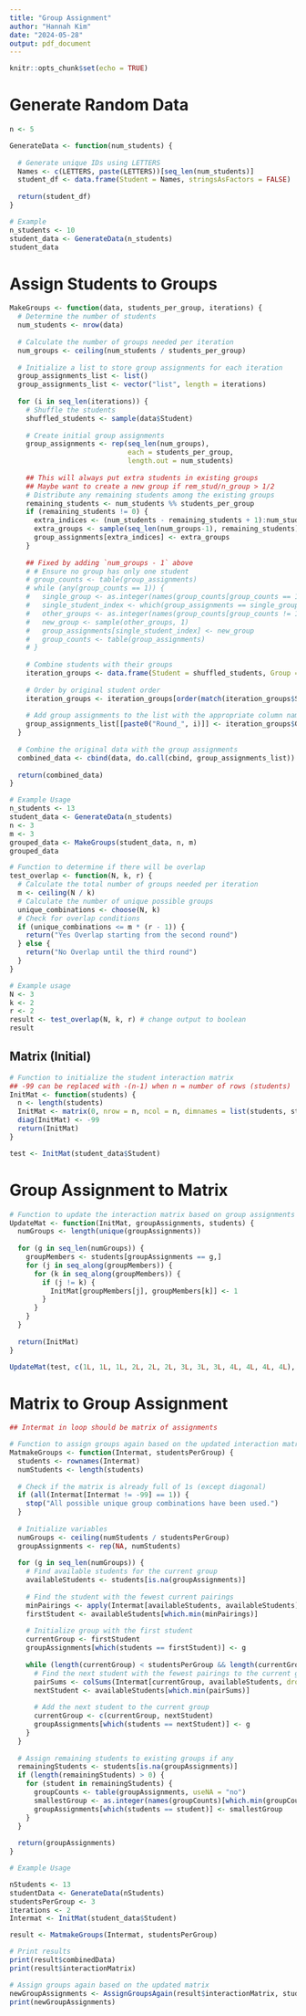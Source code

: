```yaml
---
title: "Group Assignment"
author: "Hannah Kim"
date: "2024-05-28"
output: pdf_document
---
```


```r
knitr::opts_chunk$set(echo = TRUE)
```

# Generate Random Data

```r
n <- 5 

GenerateData <- function(num_students) {
  
  # Generate unique IDs using LETTERS
  Names <- c(LETTERS, paste(LETTERS))[seq_len(num_students)]
  student_df <- data.frame(Student = Names, stringsAsFactors = FALSE)
  
  return(student_df)
}

# Example
n_students <- 10
student_data <- GenerateData(n_students)
student_data

```

# Assign Students to Groups

```r
MakeGroups <- function(data, students_per_group, iterations) {
  # Determine the number of students
  num_students <- nrow(data)
  
  # Calculate the number of groups needed per iteration
  num_groups <- ceiling(num_students / students_per_group)
  
  # Initialize a list to store group assignments for each iteration
  group_assignments_list <- list()
  group_assignments_list <- vector("list", length = iterations)
  
  for (i in seq_len(iterations)) {
    # Shuffle the students
    shuffled_students <- sample(data$Student)
    
    # Create initial group assignments
    group_assignments <- rep(seq_len(num_groups), 
                             each = students_per_group, 
                             length.out = num_students)
    
    ## This will always put extra students in existing groups
    ## Maybe want to create a new group if rem_stud/n_group > 1/2
    # Distribute any remaining students among the existing groups
    remaining_students <- num_students %% students_per_group
    if (remaining_students != 0) {
      extra_indices <- (num_students - remaining_students + 1):num_students
      extra_groups <- sample(seq_len(num_groups-1), remaining_students)
      group_assignments[extra_indices] <- extra_groups
    }
    
    ## Fixed by adding `num_groups - 1` above
    # # Ensure no group has only one student
    # group_counts <- table(group_assignments)
    # while (any(group_counts == 1)) {
    #   single_group <- as.integer(names(group_counts[group_counts == 1]))
    #   single_student_index <- which(group_assignments == single_group)
    #   other_groups <- as.integer(names(group_counts[group_counts != 1]))
    #   new_group <- sample(other_groups, 1)
    #   group_assignments[single_student_index] <- new_group
    #   group_counts <- table(group_assignments)
    # }
    
    # Combine students with their groups
    iteration_groups <- data.frame(Student = shuffled_students, Group = group_assignments)
    
    # Order by original student order
    iteration_groups <- iteration_groups[order(match(iteration_groups$Student, data$Student)), ]
    
    # Add group assignments to the list with the appropriate column name
    group_assignments_list[[paste0("Round_", i)]] <- iteration_groups$Group
  }
  
  # Combine the original data with the group assignments
  combined_data <- cbind(data, do.call(cbind, group_assignments_list))
  
  return(combined_data)
}

```

```r
# Example Usage
n_students <- 13
student_data <- GenerateData(n_students)
n <- 3
m <- 3
grouped_data <- MakeGroups(student_data, n, m)
grouped_data

```

```r
# Function to determine if there will be overlap
test_overlap <- function(N, k, r) {
  # Calculate the total number of groups needed per iteration
  m <- ceiling(N / k)
  # Calculate the number of unique possible groups
  unique_combinations <- choose(N, k)
  # Check for overlap conditions
  if (unique_combinations <= m * (r - 1)) {
    return("Yes Overlap starting from the second round")
  } else {
    return("No Overlap until the third round")
  }
}

# Example usage
N <- 3
k <- 2
r <- 2
result <- test_overlap(N, k, r) # change output to boolean
result

```

## Matrix (Initial)
```r
# Function to initialize the student interaction matrix
## -99 can be replaced with -(n-1) when n = number of rows (students)
InitMat <- function(students) {
  n <- length(students)
  InitMat <- matrix(0, nrow = n, ncol = n, dimnames = list(students, students))
  diag(InitMat) <- -99
  return(InitMat)
}

test <- InitMat(student_data$Student)

```

# Group Assignment to Matrix

```r
# Function to update the interaction matrix based on group assignments
UpdateMat <- function(InitMat, groupAssignments, students) {
  numGroups <- length(unique(groupAssignments))
  
  for (g in seq_len(numGroups)) {
    groupMembers <- students[groupAssignments == g,]
    for (j in seq_along(groupMembers)) {
      for (k in seq_along(groupMembers)) {
        if (j != k) {
          InitMat[groupMembers[j], groupMembers[k]] <- 1
        }
      }
    }
  }
  
  return(InitMat)
}

UpdateMat(test, c(1L, 1L, 1L, 2L, 2L, 2L, 3L, 3L, 3L, 4L, 4L, 4L, 4L), student_data)

```

# Matrix to Group Assignment
```r
## Intermat in loop should be matrix of assignments

# Function to assign groups again based on the updated interaction matrix
MatmakeGroups <- function(Intermat, studentsPerGroup) {
  students <- rownames(Intermat)
  numStudents <- length(students)
  
  # Check if the matrix is already full of 1s (except diagonal)
  if (all(Intermat[Intermat != -99] == 1)) {
    stop("All possible unique group combinations have been used.")
  }
  
  # Initialize variables
  numGroups <- ceiling(numStudents / studentsPerGroup)
  groupAssignments <- rep(NA, numStudents)
  
  for (g in seq_len(numGroups)) {
    # Find available students for the current group
    availableStudents <- students[is.na(groupAssignments)]
    
    # Find the student with the fewest current pairings
    minPairings <- apply(Intermat[availableStudents, availableStudents], 1, sum)
    firstStudent <- availableStudents[which.min(minPairings)]
    
    # Initialize group with the first student
    currentGroup <- firstStudent
    groupAssignments[which(students == firstStudent)] <- g
    
    while (length(currentGroup) < studentsPerGroup && length(currentGroup) < length(availableStudents)) {
      # Find the next student with the fewest pairings to the current group
      pairSums <- colSums(Intermat[currentGroup, availableStudents, drop = FALSE])
      nextStudent <- availableStudents[which.min(pairSums)]
      
      # Add the next student to the current group
      currentGroup <- c(currentGroup, nextStudent)
      groupAssignments[which(students == nextStudent)] <- g
    }
  }
  
  # Assign remaining students to existing groups if any
  remainingStudents <- students[is.na(groupAssignments)]
  if (length(remainingStudents) > 0) {
    for (student in remainingStudents) {
      groupCounts <- table(groupAssignments, useNA = "no")
      smallestGroup <- as.integer(names(groupCounts)[which.min(groupCounts)])
      groupAssignments[which(students == student)] <- smallestGroup
    }
  }
  
  return(groupAssignments)
}

# Example Usage

nStudents <- 13
studentData <- GenerateData(nStudents)
studentsPerGroup <- 3
iterations <- 2
Intermat <- InitMat(student_data$Student)

result <- MatmakeGroups(Intermat, studentsPerGroup)

# Print results
print(result$combinedData)
print(result$interactionMatrix)

# Assign groups again based on the updated matrix
newGroupAssignments <- AssignGroupsAgain(result$interactionMatrix, studentsPerGroup)
print(newGroupAssignments)
```

